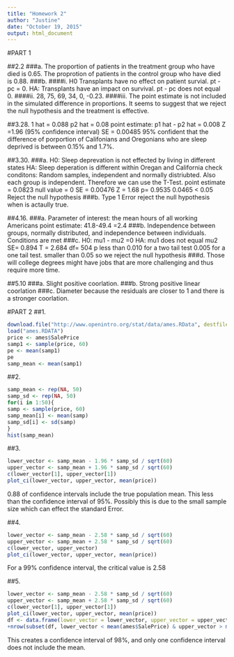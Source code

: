 ---
title: "Homework 2"
author: "Justine"
date: "October 19, 2015"
output: html_document
---
#PART 1

##2.2
###a.
The proportion of patients in the treatment group who have died is 0.65. The proprotion of patients in the control group who have died is 0.88.
###b.
####i.
H0 Transplants have no effect on patient survial. pt - pc = 0.
HA: Transplants have an impact on survival. pt - pc does not equal 0.
####ii.
28, 75, 69, 34, 0, -0.23.
####iii. 
The point estimate is not included in the simulated difference in proportions. It seems to suggest that we reject the null hypothesis and the treatment is effective.

##3.28.
1 hat = 0.088
p2 hat = 0.08
point estimate: p1 hat - p2 hat = 0.008
Z =1.96 (95% confidence interval)
SE = 0.00485
95% confident that the difference of porportion of Califonians and Oregonians who are sleep deprived is between 0.15% and 1.7%.

##3.30.
###a.
H0: Sleep deprevation is not effected by living in different states
HA: Sleep deperation is different within Oregan and California
check conditons: Random samples, independent and normally distriubted. Also each group is independent. Therefore we can use the T-Test.
point estimate = 0.0823
null value = 0
SE = 0.00476
Z = 1.68
p= 0.9535
0.0465 < 0.05
Reject the null hypothesis
###b.
Type 1 Error reject the null hypothesis when is actaully true.

##4.16.
###a.
Parameter of interest: the mean hours of all working Americans
point estimate: 41.8-49.4 =2.4
###b.
Independence between groups, normally distributed, and independence between individuals. Conditions are met
###c.
H0: mu1 - mu2 =0
HA: mu1 does not equal mu2
SE= 0.894
T = 2.684
df= 504
p less than 0.010 for a two tail test 0.005 for a one tail test.
smaller than 0.05 so we reject the null hypothesis
###d.
Those will college degrees might have jobs that are more challenging and thus require more time.

##5.10
###a.
Slight positive coorlation.
###b.
Strong positive linear coorlation
###c.
Diameter because the residuals are closer to 1 and there is a stronger coorlation.

#PART 2
##1.
```{r}
download.file("http://www.openintro.org/stat/data/ames.RData", destfile = "ames.RData")
load("ames.RDATA")
price <- ames$SalePrice
samp1 <- sample(price, 60)
pe <- mean(samp1)
pe
samp_mean <- mean(samp1)
```
##2.
```{r}
samp_mean <- rep(NA, 50)
samp_sd <- rep(NA, 50)
for(i in 1:50){
samp <- sample(price, 60)
samp_mean[i] <- mean(samp) 
samp_sd[i] <- sd(samp)
}
hist(samp_mean)
```
##3. 
```{r}
lower_vector <- samp_mean - 1.96 * samp_sd / sqrt(60)
upper_vector <- samp_mean + 1.96 * samp_sd / sqrt(60)
c(lower_vector[1], upper_vector[1])
plot_ci(lower_vector, upper_vector, mean(price))
```

0.88 of confidence intervals include the true population mean. This less than the confidence interval of 95%. Possibly this is due to the small sample size which can effect the standard Error.

##4.
```{r}
lower_vector <- samp_mean - 2.58 * samp_sd / sqrt(60)
upper_vector <- samp_mean + 2.58 * samp_sd / sqrt(60)
c(lower_vector, upper_vector)
plot_ci(lower_vector, upper_vector, mean(price))
```
For a 99% confidence interval, the critical value is 2.58

##5.
```{r}
lower_vector <- samp_mean - 2.58 * samp_sd / sqrt(60)
upper_vector <- samp_mean + 2.58 * samp_sd / sqrt(60)
c(lower_vector[1], upper_vector[1])
plot_ci(lower_vector, upper_vector, mean(price))
df <- data.frame(lower_vector = lower_vector, upper_vector = upper_vector)
+nrow(subset(df, lower_vector < mean(ames$SalePrice) & upper_vector > mean(ames$SalePrice))) / length(sample_means60)
```

This creates a confidence interval of 98%, and only one confidence interval does not include the mean.